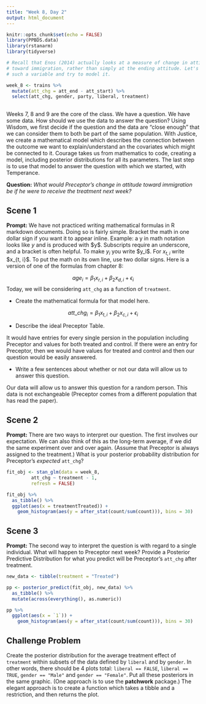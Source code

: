 ```yaml
---
title: "Week 8, Day 2"
output: html_document
---
```


```r
knitr::opts_chunk$set(echo = FALSE)
library(PPBDS.data)
library(rstanarm)
library(tidyverse)

# Recall that Enos (2014) actually looks at a measure of change in attitude
# toward immigration, rather than simply at the ending attitude. Let's create
# such a variable and try to model it.

week_8 <- trains %>% 
  mutate(att_chg = att_end - att_start) %>% 
  select(att_chg, gender, party, liberal, treatment)
  
```

Weeks 7, 8 and 9 are the core of the class. We have a question. We have some data. How should we use the data to answer the question? Using Wisdom, we first decide if the question and the data are "close enough" that we can consider them to both be part of the same population. With Justice, we create a mathematical model which describes the connection between the outcome we want to explain/understand an the covariates which might be connected to it. Courage takes us from mathematics to code, creating a model, including posterior distributions for all its parameters. The last step is to use that model to answer the question with which we started, with Temperance.

**Question:** *What would Preceptor's change in attitude toward immigration be if he were to receive the treatment next week?*

## Scene 1

**Prompt:** We have not practiced writing mathematical formulas in R markdown documents. Doing so is fairly simple. Bracket the math in one dollar sign if you want it to appear inline. Example: a y in math notation looks like $y$ and is produced with \$y\$. Subscripts require an underscore, and a bracket is often helpful. To make $y_i$ you write  \$y\_i\$. For $x_{t,i}$ write \$x\_{t, i}\$. To put the math on its own line, use two dollar signs. Here is a version of one of the formulas from chapter 8:

$$ age_i = \beta_1 x_{r,i} + \beta_2 x_{d,i} + \epsilon_i$$
Today, we will be considering `att_chg` as a function of `treatment`. 

* Create the mathematical formula for that model here.

$$ att\_chg_i = \beta_1 x_{t,i} + \beta_2 x_{c,i} + \epsilon_i$$

* Describe the ideal Preceptor Table.

It would have entries for every single persion in the population including Preceptor and values for both treated and control. If there were an entry for Preceptor, then we would have values for treated and control and then our question
would be easily answered.

* Write a few sentences about whether or not our data will allow us to answer this question.

Our data will allow us to answer this question for a random person. This data is not exchangeable (Preceptor comes from a different population that has read the paper).

## Scene 2

**Prompt:** There are two ways to interpret our question. The first involves our expectation. We can also think of this as the long-term average, if we did the same experiment over and over again. (Assume that Preceptor is always assigned to the treatment.) What is your posterior probability distribution for Preceptor's *expected* `att_chg`?

```r
fit_obj <- stan_glm(data = week_8,
         att_chg ~ treatment - 1,
         refresh = FALSE)

fit_obj %>% 
  as_tibble() %>% 
  ggplot(aes(x = treatmentTreated)) +
    geom_histogram(aes(y = after_stat(count/sum(count))), bins = 30)
```

## Scene 3

**Prompt:** The second way to interpret the question is with regard to a single individual. What will happen to Preceptor next week? Provide a Posterior Predictive Distribution for what you predict will be Preceptor's `att_chg` after treatment.

```r
new_data <- tibble(treatment = "Treated")

pp <- posterior_predict(fit_obj, new_data) %>% 
  as_tibble() %>% 
  mutate(across(everything(), as.numeric))

pp %>% 
  ggplot(aes(x = `1`)) +
    geom_histogram(aes(y = after_stat(count/sum(count))), bins = 30)
```

## Challenge Problem

Create the posterior distribution for the average treatment effect of `treatment` within subsets of the data defined by `liberal` and by `gender`.  In other words, there should be 4 plots total: `liberal == FALSE`, `liberal == TRUE`, `gender == "Male"` and `gender == "Female"`. Put all these posteriors in the same graphic. (One approach is to use the **patchwork** package.) The elegant approach is to create a function which takes a tibble and a restriction, and then returns the plot.




